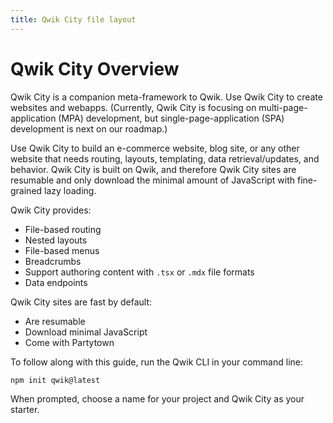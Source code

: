```yaml
---
title: Qwik City file layout
---
```


# Qwik City Overview

Qwik City is a companion meta-framework to Qwik. Use Qwik City to create websites and webapps. (Currently, Qwik City is focusing on multi-page-application (MPA) development, but single-page-application (SPA) development is next on our roadmap.)

Use Qwik City to build an e-commerce website, blog site, or any other website that needs routing, layouts, templating, data retrieval/updates, and behavior. Qwik City is built on Qwik, and therefore Qwik City sites are resumable and only download the minimal amount of JavaScript with fine-grained lazy loading.

Qwik City provides:
- File-based routing
- Nested layouts
- File-based menus
- Breadcrumbs
- Support authoring content with `.tsx` or `.mdx` file formats
- Data endpoints

Qwik City sites are fast by default:
- Are resumable
- Download minimal JavaScript
- Come with Partytown

To follow along with this guide, run the Qwik CLI in your command line:

```bash
npm init qwik@latest
```

When prompted, choose a name for your project and Qwik City as your starter.